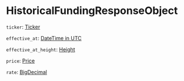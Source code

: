 # HistoricalFundingResponseObject

`ticker`: [Ticker]

`effective_at`: [DateTime in UTC]

`effective_at_height`: [Height]

`price`: [Price]

`rate`: [BigDecimal]

[Ticker]: /types/ticker
[DateTime in UTC]: /types/date_time
[Height]: /types/height
[Price]: /types/price
[BigDecimal]: /types/big_decimal

